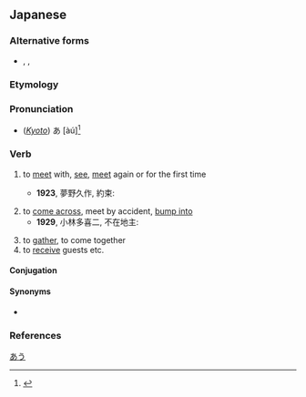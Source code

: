 ==Japanese==

===Alternative forms===
* {{ja-l|逢う}}, {{ja-l|遭う}}, {{ja-l|遇う}}

===Etymology===
{{ja-kanjitab|あ|sort=あう|yomi=kun|alt=逢う, 遭う, 遇う}}
{{rfe|ja}}

===Pronunciation===
{{ja-pron|あう|yomi=k|acc=1|a=Ja-au-meet(see) or fit.ogg}}
{{ja-ojad}}
* (''[[w:Kansai dialect|Kyoto]]'') あ{{overline|う}} [àú]<ref>{{R:Keihankei}}</ref>

===Verb===
{{ja-verb|kyu=會う|あう|hhira=あふ|type=1|tr=intrans}}

# to [[meet]] with, [[see]], [[meet]] again or for the first time
#: {{ja-usex-inline|'''会いたい'''|'''あいたい'''|I miss you|lit=I want to '''meet up''' [with you again]}}
#: {{ja-usex-inline|'''会いたかった'''[[ん#Etymology_4|ん]][[だ#Etymology_2|だ]]|'''あいたかった''' ん だ|I wanted to '''see''' [you again]; I'd missed you}}
#: {{ja-usex|[[友%達]][[に#Etymology_2|に]]'''会えなくなる'''|とも%だち に '''あえなくなる'''|to '''become unable to see''' one's friends}}
#* '''1923''', 夢野久作, 約束:
#*: {{ja-usex|「[[ある]][[人]][[が#Etymology_2|が]][[橋]][[の#Etymology_2|の]][[下]][[で#Etymology_2|で]][[友%達]][[に#Etymology_2|に]]'''会う'''[[約%束]][[を#Etymology_2|を]][[する|して]][[待つ|待って]][[いる|いた]][[。]]|「ある ひと が はし の した で とも%だち に '''あう''' やく%そく を して まって いた。|This person had arranged to '''meet''' their friend under a bridge and was waiting for them there.}}
# to [[come across]], meet by accident, [[bump into]]
#* '''1929''', 小林多喜二, 不在地主:
#*: {{ja-usex|「[[誰]][[と#Etymology_2|と]][[も#Etymology_2|も]][[道]][[で#Etymology_2|で]]'''会わねば'''[[ええ]][[な#Etymology_2|な]][[。]]|「だれ と も みち で '''あわねば''' ええ な。|Let's hope you don't '''bump into''' anyone on the road.}}
# to [[gather]], to come together
# to [[receive]] guests etc.

====Conjugation====
{{ja-go-u|あ}}
{{ja-conj-bungo|あ|4-p}}

====Synonyms====
* {{sense|come across}} {{ja-r|出会う|であう}}

{{attention|ja|is there a difference between と会う and に会う? could make a usage note [02:49, 30 July 2018 (UTC)]}}

===References===
<references />

[[Category:ja:JLPT-5|あう]]